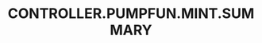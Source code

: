 ---
title: 'CONTROLLER.PUMPFUN.MINT.SUMMARY'
openapi: '/cn/api-reference/openapi-cn.json POST /solana/pumpfun/mint'
---